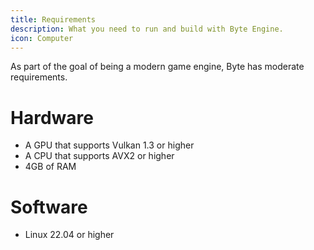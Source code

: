 ```yaml
---
title: Requirements
description: What you need to run and build with Byte Engine.
icon: Computer
---
```


As part of the goal of being a modern game engine, Byte has moderate requirements.

# Hardware
- A GPU that supports Vulkan 1.3 or higher
- A CPU that supports AVX2 or higher
- 4GB of RAM

# Software
- Linux 22.04 or higher